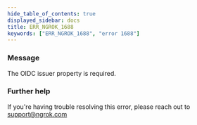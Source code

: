 ```yaml
---
hide_table_of_contents: true
displayed_sidebar: docs
title: ERR_NGROK_1688
keywords: ["ERR_NGROK_1688", "error 1688"]
---
```


### Message

The OIDC issuer property is required.

### Further help

If you're having trouble resolving this error, please reach out to [support@ngrok.com](mailto:support@ngrok.com?subject=Help%20with%20ERR_NGROK_1688)
